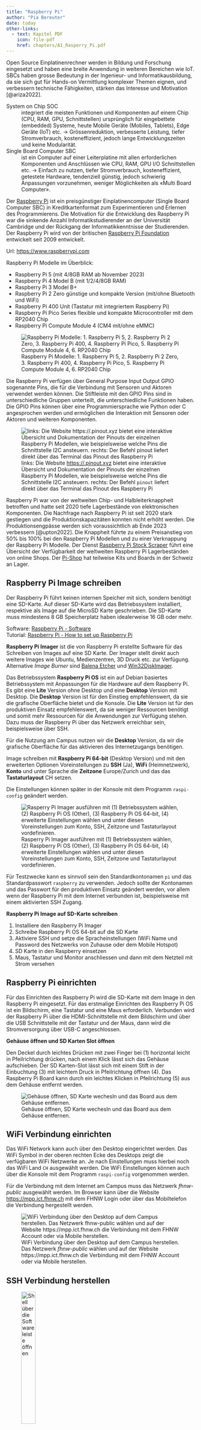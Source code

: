 ```yaml
---
title: "Raspberry Pi"
author: "Pia Bereuter"
date: today
other-links:
  - text: Kapitel PDF
    icon: file-pdf
    href: chapters/A1_Rasperry_Pi.pdf
---
```


Open Source Einplatinenrechner werden in Bildung und Forschung eingesetzt und haben eine breite Anwendung in weiteren Bereichen wie IoT. SBCs haben grosse Bedeutung in der Ingenieur- und Informatikausbildung, da sie sich gut für Hands-on Vermittlung komplexer Themen eignen, und verbessern technische Fähigkeiten, stärken das Interesse und Motivation [@ariza2022].

System on Chip SOC \index{System on Chip SOC}
: integriert die meisten Funktionen und Komponenten auf einem Chip (CPU, RAM, GPU, Schnittstellen) ursprünglich für eingebettete (embedded) Systeme, heute Mobile Geräte (Mobiles, Tablets), Edge Geräte (IoT)  etc. &rarr; Grössenreduktion, verbesserte Leistung, tiefer Stromverbrauch, kosteneffizient, jedoch lange Entwicklungszeiten und keine Modularität.

Single Board Computer SBC \index{Single Board Computer SBC}
: ist ein Computer auf einer Leiterplatine mit allen erforderlichen Komponenten und Anschlüssen wie CPU, RAM, GPU I/O Schnittstellen etc. &rarr; Einfach zu nutzen, tiefer Stromverbrauch, kosteneffizient, getestete Hardware, tendenziell günstig, jedoch schwierig Anpassungen vorzunehmen, weniger Möglichkeiten als «Multi Board Computer».

Der [Raspberry Pi](https://www.raspberrypi.com)\index{Raspberry Pi} ist ein preisgünstiger Einplatinencomputer (Single Board Computer SBC) in Kreditkartenformat zum Experimentieren und Erlernen des Programmierens. Die Motivation für die Entwicklung des Raspberry Pi war die sinkende Anzahl Informatikstudierender an der Universität Cambridge und der Rückgang der Informatikkenntnisse der Studierenden. Der Raspberry Pi wird von der britischen [Raspberry Pi Foundation](https://www.raspberrypi.org) entwickelt seit 2009 entwickelt.

Url: [https://www.raspberrypi.com](https://www.raspberrypi.com)

Raspberry Pi Modelle im Überblick:

- Raspberry Pi 5 (mit 4/8GB RAM ab November 2023)
- Raspberry Pi 4 Model B (mit 1/2/4/8GB RAM)
- Raspberry Pi 3 Model B+
- Raspberry Pi 2 Zero günstige und kompakte Version (mit/ohne Bluetooth und WiFi)
- Raspberry Pi 400 Unit (Tastatur mit integriertem Raspberry Pi)
- Raspberry Pi Pico Series flexible und kompakte Microcontroller mit dem RP2040 Chip
- Raspberry Pi Compute Module 4 (CM4 mit/ohne eMMC)

![Raspberry Pi Modelle: 1. Raspberry Pi 5, 2. Raspberry Pi 2 Zero, 3. Raspberry Pi 400, 4. Raspberry Pi Pico, 5. Raspberry Pi Compute Module 4, 6. RP2040 Chip](images/raspberry_pi_modelle.jpg)

Die Raspberry Pi verfügen über General Purpose Input Output GPIO\index{General Purpose Input Output GPIO} sogenannte Pins\index{Pins}, die für die Verbindung mit Sensoren und Aktoren verwendet werden können. Die Stiftleiste mit den GPIO Pins sind in unterschiedliche Gruppen unterteilt, die unterschiedliche Funktionen haben. Die GPIO Pins können über eine Programmiersprache wie Python oder C angesprochen werden und ermöglichen die Interaktion mit Sensoren oder Aktoren und weiteren Komponenten. 

![links: Die Website <https://.pinout.xyz> bietet eine interaktive Übersicht und Dokumentation der Pinouts der einzelnen Raspberry Pi Modellen, wie beispielsweise welche Pins die Schnittstelle I2C ansteuern. rechts: Der Befehl `pinout` liefert direkt über das Terminal das Pinout des Raspberry Pi](images/pinout.png)

Raspberry Pi war von der weltweiten Chip- und Halbleiterknappheit betroffen und hatte seit 2020 tiefe Lagerbestände von elektronischen Komponenten. Die Nachfrage nach Raspberry Pi ist seit 2020 stark gestiegen und die Produktionskapazitäten konnten nicht erhöht werden. Die Produktionsengpässe werden sich voraussichtlich ab Ende 2023  verbessern [@upton2022]. Die Knappheit führte zu einem Preisanstieg von 50% bis 100% bei den Raspberry Pi Modellen und zu einer Verknappung der Raspberry Pi Modelle. Der Dienst [Raspberry Pi Stock Scraper](https://rpilocator.com/?country=CH) führt eine Übersicht der Verfügbarkeit der weltweiten Raspberry Pi Lagerbeständen von online Shops. Der [Pi-Shop](https://www.pi-shop.ch/bundles-kits) hat teilweise Kits und Boards in der Schweiz an Lager.

## Raspberry Pi Image schreiben
Der Raspberry Pi führt keinen internen Speicher mit sich, sondern benötigt eine SD-Karte. Auf dieser SD-Karte wird das Betriebssystem installiert, respektive als Image auf die MicroSD Karte geschrieben. Die SD-Karte muss mindestens 8 GB Speicherplatz haben idealerweise 16 GB oder mehr.

Software: [Raspberry Pi - Software](https://www.raspberrypi.com/software) \
Tutorial: [Raspberry Pi - How to set up Raspberry Pi](https://www.raspberrypi.com/tutorials/how-to-set-up-raspberry-pi)

**Raspberry Pi Imager**\index{Raspberry Pi Imager} ist die von Raspberry Pi erstellte Software für das Schreiben von Images auf eine SD Karte. Der Imager stellt direkt auch weitere Images wie Ubuntu, Medienzentren, 3D Druck etc. zur Verfügung. Alternative *Image Burner* sind [Balena Etcher](https://www.balena.io/etcher) und [Win32DiskImager](https://sourceforge.net/projects/win32diskimager/). 

Das Betriebssystem **Raspberry Pi OS**\index{Raspberry Pi OS} ist ein auf Debian basiertes Betriebssystem mit Anpassungen für die Hardware auf dem Raspberry Pi. Es gibt eine **Lite** Version ohne Desktop und eine **Desktop** Version mit Desktop. Die **Desktop** Version ist für den Einstieg empfehlenswert, da sie die grafische Oberfläche bietet und die Konsole. Die **Lite** Version ist für den produktiven Einsatz empfehlenswert, da sie weniger Ressourcen benötigt und somit mehr Ressourcen für die Anwendungen zur Verfügung stehen. Dazu muss der Raspberry Pi über das Netzwerk erreichbar sein, beispielsweise über SSH.

::: hint
Für die Nutzung am Campus nutzen wir die **Desktop** Version, da wir die grafische Oberfläche für das aktivieren des Internetzugangs benötigen.
:::

 Image schreiben mit **Raspberry Pi 64-bit** (Desktop Version) und mit den erweiterten Optionen Voreinstellungen zu **SSH** (Ja), **WiFi** (Heimnetzwerk), **Konto** und unter Sprache die **Zeitzone** Europe/Zurich und das das **Tastaturlayout** CH setzen.

::: hint
Die Einstellungen können später in der Konsole mit dem Programm `raspi-config` geändert werden. 
:::

![Rasperry Pi Imager ausführen mit (1) Betriebssystem wählen, (2) Raspberry Pi OS (Other), (3) Raspberry Pi OS 64-bit, (4) erweiterte Einstellungen wählen und unter diesen Voreinstellungen zum Konto, SSH, Zeitzone und Tastaturlayout vordefinieren.](images/raspberry_pi_image_schreiben.png)

::: hint
Für Testzwecke kann es sinnvoll sein den Standardkontonamen `pi` und das Standardpasswort `raspberry` zu verwenden. Jedoch sollte der Kontonamen und das Passwort für den produktiven Einsatz geändert werden, vor allem wenn der Raspberry Pi mit dem Internet verbunden ist, beispielsweise mit einem aktivierten SSH Zugang. 
:::

::: exercise
**Raspberry Pi Image auf SD-Karte schreiben**

1. Installiere den Raspberry Pi Imager
2. Schreibe Raspberry Pi OS 64-bit auf die SD Karte
3. Aktiviere SSH und setze die Spracheinstellungen (WiFi Name und Password des Netzwerks von Zuhause oder dem Mobile Hotspot)
4. SD Karte in den Raspberry einsetzen
5. Maus, Tastatur und Monitor anschliessen und dann mit dem Netzteil mit Strom versehen
:::

## Raspberry Pi einrichten

Für das Einrichten des Raspberry Pi wird die SD-Karte mit dem Image in den Raspberry Pi eingesetzt. Für das erstmalige Einrichten des Raspberry Pi OS ist ein Bildschirm, eine Tastatur und eine Maus erforderlich. Verbunden wird der Raspberry Pi über die HDMI-Schnittstelle mit dem Bildschirm und über die USB Schnittstelle mit der Tastatur und der Maus, dann wird die Stromversorgung über USB-C angeschlossen.

::: info
**Gehäuse öffnen und SD Karten Slot öffnen**

Den Deckel durch leichtes Drücken mit zwei Finger bei (1) horizontal leicht in Pfeilrichtung drücken, nach einem Klick lässt sich das Gehäuse aufschieben. Der SD Karten-Slot lässt sich mit einem Stift in der Einbuchtung (3) mit leichtem Druck in Pfeilrichtung öffnen (4). Das Raspberry Pi Board kann durch ein leichtes Klicken in Pfeilrichtung (5) aus dem Gehäuse entfernt werden.

![Gehäuse öffnen, SD Karte wechesln und das Board aus dem Gehäuse entfernen.](images/raspberry_pi_oeffnen_sd_karte_wechseln.jpg)
:::

## WiFi Verbindung einrichten
Das WiFi Network kann auch über den Desktop eingerichtet werden. Das WiFi Symbol in der oberen rechten Ecke des Desktops zeigt die verfügbaren WiFi Netzwerke an. Je nach Einstellungen muss hierbei noch das WiFi Land `CH` ausgewählt werden. Die WiFi Einstellungen können auch über die Konsole mit dem Programm `raspi-config` vorgenommen werden. 

::: hint
Für die Verbindung mit dem Internet am Campus muss das Netzwerk *fhnw-public* ausgewählt werden. Im Browser kann über die Website [https://mpp.ict.fhnw.ch](https://mpp.ict.fhnw.ch) mit dem FHNW Login oder über das Mobiltelefon die Verbindung hergestellt werden.
:::

![WiFi Verbindung über den Desktop auf dem Campus herstellen. Das Netzwerk *fhnw-public* wählen und auf der Website https://mpp.ict.fhnw.ch die Verbindung mit dem FHNW Account oder via Mobile herstellen.](images/raspberry_pi_image_wifi_cmu.png)

## SSH Verbindung herstellen\index{SSH}

![Shell über die Softwareleiste öffnen](images/raspberry_pi_shell.jpg){#fig-shell width="30%"}

Das SSH Protokoll ermöglicht den direkten auf den Raspberry Pi über das Konsolenfenster. Hierfür wird die IP Adresse des Raspberry Pi benötigt. Die IP Adresse kann über das Programm `ifconfig` oder `ip addr` in der Konsole abgefragt werden. 

![Die IP-Adresse für das Wi-Fi ist unter `wlan0` bei inet aufgeführt. Falls der Raspberry Pi mit einem Ethernet Kabel mit dem Netzwerk verbunden ist, wird die IP Adresse unter `eth0` bei inet aufgeführt.](images/raspberry_pi_ifconfig.png)

Für die Verbindung mit SSH zu Raspberry Pi existieren unterschiedliche Clients:

- Direkt über die Eingabeaufforderung in Windows mit `ssh`
- PuTTY <https://putty.org> (win) ein SSH und telnet client für Windows (auch portable Nutzung ohne Installation möglich)
- Tabby <https://tabby.sh>  (win, mac, linux) ein modernes open source Terminal für lokale Shell, Serielle Schnittstelle, SSH und Telnet Verbindungen, File Transfer mit SFTP und Konfigurationsmöglichkeiten (auch portable Nutzung ohne Installation möglich)

![SSH Verbindung mit Putty einrichten](images/raspberry_pi_putty.png)

### Tabby\index{Tabby}
Neues SSH Verbindungsprofil mit Tabby erstellen mit der IP Adresse des Raspberry Pi erstellen. 

1. Unter Einstellungen / Profile & Verbindungen ein Neues Profil anlegen 
2. In der Auswahl SSH-Verbindung wählen
3. Unter Host die IP Adresse Benutzername des Raspberry Pi setzen und speichern

![SSH Verbindung mit Tabby einrichten (1-5) und anwenden (6).](images/raspberry_pi_tabby.png)

### Datentransfer mit SFTP
Remote Datentransfer mit SFTP dem SSH File Transfer Protokoll\index{SFTP SSH File Transfer Protokoll} ermöglicht ein einfaches Verwalten und auch sichern der Daten. Hierbei eignet sich die Software [FileZilla](https://filezilla-project.org/) oder [WinSCP](https://winscp.net/eng/docs/lang:de) für den Datentransfer. 

In Fillezilla eine SFTP Verbindung über Datei/Servermanager herstellen mit Server: `<IP Adresse Raspberry Pi>`, Protokoll: `SFTP`, und bei der Verbindungart `normal` wählen und dort Benutzername und Passwort des Raspberry Pi Users angeben.

![Datentransfer mit FileZilla. Eine neue Verbindung im Servermanager (1) erstellen unter Server die IP-Adresse des Raspberry Pi setzen mit dem SFTP Prokoll, und bei der Verbindungsart *normal* wählen und Benutzername und Passwort des Raspberry Pi angeben und mit "Verbinden" (4) die SFTP Verbindung aufbauen und im Hauptfenster (5) Daten transferieren.](images/raspberry_pi_filezilla.png)

## Mobilen Hotspot nutzen
Auf Windows kann ein mobiler Hotspot eingerichtet werden, um den Raspberry Pi mit dem Internet zu verbinden. Hierfür wird die Internetverbindung des Computers über das WLAN mit dem Raspberry Pi geteilt. Einen Mobilen Hotspot auf Windows einrichten, den Raspberry Pi mit dem Netzwerk verbinden und die IP Adressen der verbundenen Raspberry Pi’s werden im Reiter Mobiler Hotspot aufgeführt.


## Raspberry Pi Config

Die Grundlegenden Einstellungen des Raspberry Pi können mit dem Programm `raspi-config`\index{raspi-config} vorgenommen werden, entweder über die Konsole oder über den Desktop.
Beispielsweise kann dort SSH aktiviert werden, das Tastaturlayout geändert werden oder die Zeitzone angepasst werden. Oder weitere Schnittstellen wie I2C, SPI oder UART aktiviert werden. 

![Über die Konsole `raspi-config` starten und über das Konsolenmenu die Einstellungen anpassen. Im Beispiel wird über das Interface Options Menu *SSH* aktiviert.](images/raspberry_pi_enable_ssh.png)

## Raspberry Pi aktualisieren\index{Raspberry Pi Update}
Generell empfiehlt es sich den Raspberry Pi aktuell zu halten und vor jeder Installation von Softwarepaketen folgende Befehle durchzuführen

``` bash
sudo apt update
sudo apt upgrade
sudo apt-get clean
```

## Raspberry Pi im Netzwerk auffinden

Sobald der Raspberry Pi und auch andere Geräte mit dem Netzwerk verbunden sind kann deren IP Adresse mit Scanner Tools wie [Angry IP Scanner ](https://angryip.org), `arp -a`[^ `arp -a` listet die IP- und die MAC Adressen der einzelnen Geräte. Es kann ohne das Aufführen von Hostnamen jedoch aufwendig werden, die einzelnen Einträge durchzugehen um zu eruieren. Tipp: `arp -a` vor dem Booten des Raspberry Pi ausführen und ein zweites mal nachdem der Raspberry Pi vollständig gebootet hat nochmals und eruieren welche IP Adresse hinzugekommen ist.] oder `nmap` gefunden werden. Für Android und iOS existieren diverse Scanner Apps wie [Fing](https://www.fing.com/products/fing-app) oder [Net Analyzer](https://techet.net/netanalyzer).

Dienste, die dass Netzwerk durchleuchten wie der Angry IP Scanner sind in grösseren Netzwerken wie bei Firmen oder Universitäten aus Sicherheitsgründen blockiert. Für den Nutzen im lokalen Netzwerk zu Hause ist der Angry IP Scanner jedoch ein nützliches Tool.

![Beispiel Scan eines lokalen Netzwerks mit dem Angry IP Scanner](images/angryip_scanner.png)

::: {.content-visible when-profile="chapter"}
## Referenzen
:::
